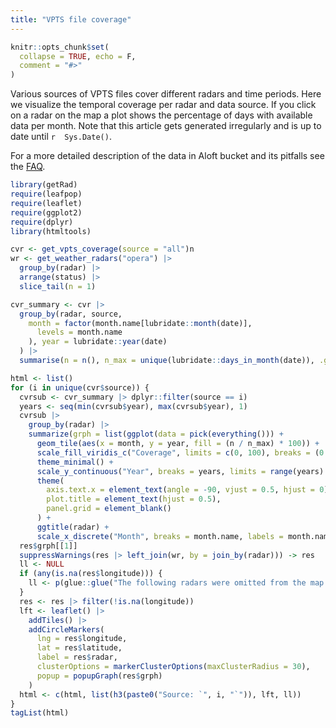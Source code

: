 ```yaml
---
title: "VPTS file coverage"
---
```


```r
knitr::opts_chunk$set(
  collapse = TRUE, echo = F,
  comment = "#>"
)
```

Various sources of VPTS files cover different radars and time periods. Here we visualize the temporal coverage per radar and data source. If you click on a radar on the map a plot shows the percentage of days with available data per month. Note that this article gets generated irregularly and is up to date until `r  Sys.Date()`.

For a more detailed description of the data in Aloft bucket and its pitfalls see the [FAQ](https://aloftdata.eu/faq/).

```r
library(getRad)
require(leafpop)
require(leaflet)
require(ggplot2)
require(dplyr)
library(htmltools)
```

```r
cvr <- get_vpts_coverage(source = "all")n
wr <- get_weather_radars("opera") |>
  group_by(radar) |>
  arrange(status) |>
  slice_tail(n = 1)
```


```r
cvr_summary <- cvr |>
  group_by(radar, source,
    month = factor(month.name[lubridate::month(date)],
      levels = month.name
    ), year = lubridate::year(date)
  ) |>
  summarise(n = n(), n_max = unique(lubridate::days_in_month(date)), .groups = "drop")
```

```r
html <- list()
for (i in unique(cvr$source)) {
  cvrsub <- cvr_summary |> dplyr::filter(source == i)
  years <- seq(min(cvrsub$year), max(cvrsub$year), 1)
  cvrsub |>
    group_by(radar) |>
    summarize(grph = list(ggplot(data = pick(everything())) +
      geom_tile(aes(x = month, y = year, fill = (n / n_max) * 100)) +
      scale_fill_viridis_c("Coverage", limits = c(0, 100), breaks = (0:5) * 20, labels = paste0((0:5) * 20, " [%]"), direction = -1) +
      theme_minimal() +
      scale_y_continuous("Year", breaks = years, limits = range(years) + c(-.51, .51)) +
      theme(
        axis.text.x = element_text(angle = -90, vjust = 0.5, hjust = 0),
        plot.title = element_text(hjust = 0.5),
        panel.grid = element_blank()
      ) +
      ggtitle(radar) +
      scale_x_discrete("Month", breaks = month.name, labels = month.name, limits = month.name))) -> res
  res$grph[[1]]
  suppressWarnings(res |> left_join(wr, by = join_by(radar))) -> res
  ll <- NULL
  if (any(is.na(res$longitude))) {
    ll <- p(glue::glue("The following radars were omitted from the map because they lack location information in OPERA: {glue::glue_collapse(res$radar[is.na(res$longitude)], ', ', last = ' and ' )}."))
  }
  res <- res |> filter(!is.na(longitude))
  lft <- leaflet() |>
    addTiles() |>
    addCircleMarkers(
      lng = res$longitude,
      lat = res$latitude,
      label = res$radar,
      clusterOptions = markerClusterOptions(maxClusterRadius = 30),
      popup = popupGraph(res$grph)
    )
  html <- c(html, list(h3(paste0("Source: `", i, "`")), lft, ll))
}
tagList(html)
```
